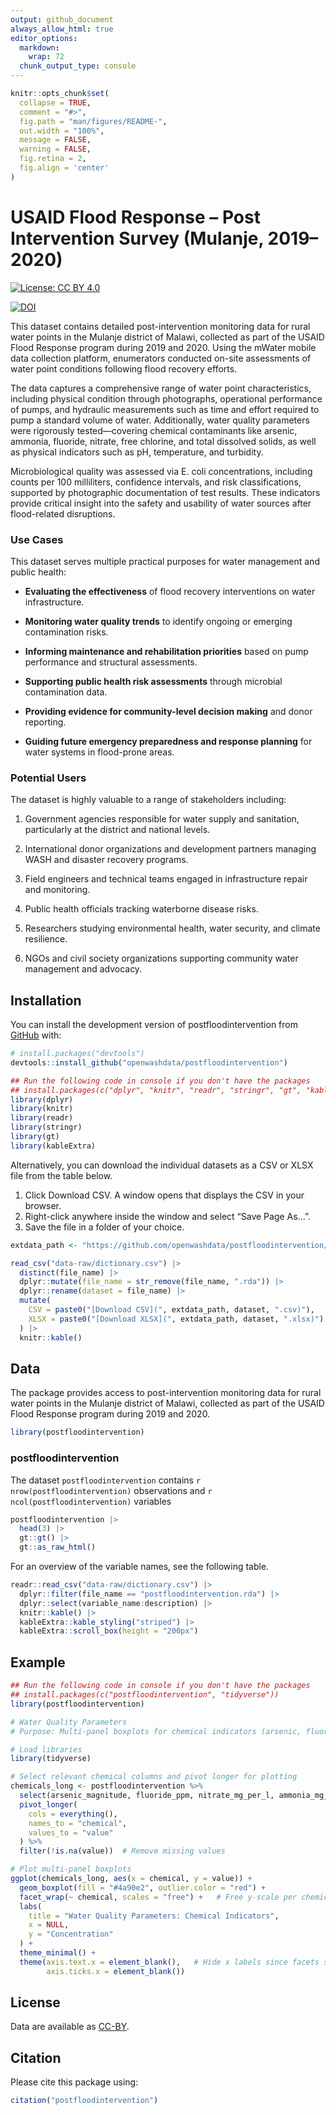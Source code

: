 ```yaml
---
output: github_document
always_allow_html: true
editor_options: 
  markdown: 
    wrap: 72
  chunk_output_type: console
---
```


<!-- README.md is generated from README.Rmd. Please edit that file -->

```r
knitr::opts_chunk$set(
  collapse = TRUE,
  comment = "#>",
  fig.path = "man/figures/README-",
  out.width = "100%",
  message = FALSE,
  warning = FALSE,
  fig.retina = 2,
  fig.align = 'center'
)
```

# USAID Flood Response – Post Intervention Survey (Mulanje, 2019–2020)

<!-- badges: start -->

[![License: CC BY
4.0](https://img.shields.io/badge/License-CC_BY_4.0-lightgrey.svg)](https://creativecommons.org/licenses/by/4.0/)

[![DOI](https://zenodo.org/badge/DOI/10.5281/zenodo.15837461.svg)](https://doi.org/10.5281/zenodo.15837461)
<!-- badges: end -->

This dataset contains detailed post-intervention monitoring data for
rural water points in the Mulanje district of Malawi, collected as part
of the USAID Flood Response program during 2019 and 2020. Using the
mWater mobile data collection platform, enumerators conducted on-site
assessments of water point conditions following flood recovery efforts.

The data captures a comprehensive range of water point characteristics,
including physical condition through photographs, operational
performance of pumps, and hydraulic measurements such as time and effort
required to pump a standard volume of water. Additionally, water quality
parameters were rigorously tested—covering chemical contaminants like
arsenic, ammonia, fluoride, nitrate, free chlorine, and total dissolved
solids, as well as physical indicators such as pH, temperature, and
turbidity.

Microbiological quality was assessed via E. coli concentrations,
including counts per 100 milliliters, confidence intervals, and risk
classifications, supported by photographic documentation of test
results. These indicators provide critical insight into the safety and
usability of water sources after flood-related disruptions.

### Use Cases

This dataset serves multiple practical purposes for water management and
public health:

-    **Evaluating the effectiveness** of flood recovery interventions on
    water infrastructure.

-    **Monitoring water quality trends** to identify ongoing or emerging
    contamination risks.

-    **Informing maintenance and rehabilitation priorities** based on
    pump performance and structural assessments.

-    **Supporting public health risk assessments** through microbial
    contamination data.

-    **Providing evidence for community-level decision making** and
    donor reporting.

-    **Guiding future emergency preparedness and response planning** for
    water systems in flood-prone areas.

### Potential Users

The dataset is highly valuable to a range of stakeholders including:

1.   Government agencies responsible for water supply and sanitation,
    particularly at the district and national levels.

2.   International donor organizations and development partners managing
    WASH and disaster recovery programs.

3.   Field engineers and technical teams engaged in infrastructure
    repair and monitoring.

4.   Public health officials tracking waterborne disease risks.

5.   Researchers studying environmental health, water security, and
    climate resilience.

6.   NGOs and civil society organizations supporting community water
    management and advocacy.

## Installation

You can install the development version of postfloodintervention from
[GitHub](https://github.com/) with:

``` r
# install.packages("devtools")
devtools::install_github("openwashdata/postfloodintervention")
```

```r
## Run the following code in console if you don't have the packages
## install.packages(c("dplyr", "knitr", "readr", "stringr", "gt", "kableExtra"))
library(dplyr)
library(knitr)
library(readr)
library(stringr)
library(gt)
library(kableExtra)
```

Alternatively, you can download the individual datasets as a CSV or XLSX
file from the table below.

1.  Click Download CSV. A window opens that displays the CSV in your
    browser.
2.  Right-click anywhere inside the window and select "Save Page As...".
3.  Save the file in a folder of your choice.

```r

extdata_path <- "https://github.com/openwashdata/postfloodintervention/raw/main/inst/extdata/"

read_csv("data-raw/dictionary.csv") |> 
  distinct(file_name) |> 
  dplyr::mutate(file_name = str_remove(file_name, ".rda")) |> 
  dplyr::rename(dataset = file_name) |> 
  mutate(
    CSV = paste0("[Download CSV](", extdata_path, dataset, ".csv)"),
    XLSX = paste0("[Download XLSX](", extdata_path, dataset, ".xlsx)")
  ) |> 
  knitr::kable()

```

## Data

The package provides access to  post-intervention monitoring data for rural water points in the Mulanje district of Malawi, collected as part of the USAID Flood Response program during 2019 and 2020.

```r
library(postfloodintervention)
```

### postfloodintervention

The dataset `postfloodintervention` contains 
`r nrow(postfloodintervention)` observations and
`r ncol(postfloodintervention)` variables

```r
postfloodintervention |> 
  head(3) |> 
  gt::gt() |>
  gt::as_raw_html()
```

For an overview of the variable names, see the following table.

```r
readr::read_csv("data-raw/dictionary.csv") |>
  dplyr::filter(file_name == "postfloodintervention.rda") |>
  dplyr::select(variable_name:description) |> 
  knitr::kable() |> 
  kableExtra::kable_styling("striped") |> 
  kableExtra::scroll_box(height = "200px")
```

## Example

```r
## Run the following code in console if you don't have the packages
## install.packages(c("postfloodintervention", "tidyverse"))
library(postfloodintervention)

# Water Quality Parameters
# Purpose: Multi-panel boxplots for chemical indicators (arsenic, fluoride, nitrate, ammonia, free chlorine, pH) to detect outliers or contamination patterns.

# Load libraries
library(tidyverse)

# Select relevant chemical columns and pivot longer for plotting
chemicals_long <- postfloodintervention %>%
  select(arsenic_magnitude, fluoride_ppm, nitrate_mg_per_l, ammonia_mg_per_l, free_chlorine_mg_per_l, ph) %>%
  pivot_longer(
    cols = everything(),
    names_to = "chemical",
    values_to = "value"
  ) %>%
  filter(!is.na(value))  # Remove missing values

# Plot multi-panel boxplots
ggplot(chemicals_long, aes(x = chemical, y = value)) +
  geom_boxplot(fill = "#4a90e2", outlier.color = "red") +
  facet_wrap(~ chemical, scales = "free") +   # Free y-scale per chemical
  labs(
    title = "Water Quality Parameters: Chemical Indicators",
    x = NULL,
    y = "Concentration"
  ) +
  theme_minimal() +
  theme(axis.text.x = element_blank(),   # Hide x labels since facets show names
        axis.ticks.x = element_blank())

```

## License

Data are available as
[CC-BY](https://github.com/openwashdata/%7B%7B%7Bpackagename%7D%7D%7D/blob/main/LICENSE.md).

## Citation

Please cite this package using:

```r
citation("postfloodintervention")
```
